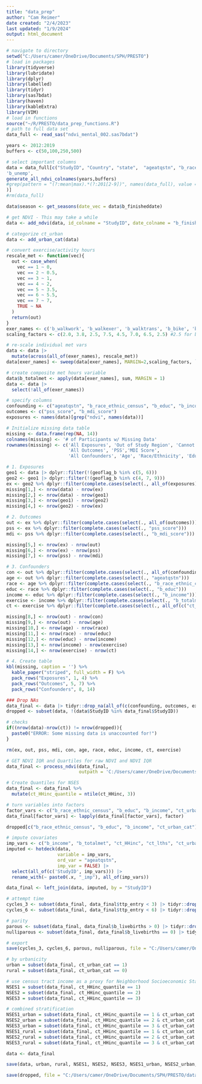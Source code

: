 ---
title: "data_prep"
author: "Cam Reimer"
date created: "2/4/2023"
last updated: "1/9/2024"
output: html_document
---

```{r load in data}
# navigate to directory 
setwd("C:/Users/camer/OneDrive/Documents/SPH/PRESTO")
# load in packages 
library(tidyverse)
library(lubridate)
library(dplyr)
library(labelled)
library(tidyr)
library(sas7bdat)
library(haven)
library(kableExtra)
library(VIM)
# load in functions
source("~/R/PRESTO/data_prep_functions.R")
# path to full data set 
data_full <- read_sas("ndvi_mental_002.sas7bdat")
```

```{r Data Wrangling, Add NDVI}
years <- 2012:2019
buffers <- c(50,100,250,500)

# select important columns
data = data_full[c("StudyID", "Country", "state",  "ageatqstn", "b_race_ethnic_census", "b_educ", "b_income", "ct_HHinc", "ct_lths", "ct_urban", "pss_score", "b_mdi_score",  "b_finisheddate", 'b_walkwork', 'b_walkexer', 'b_walktrans', 'b_bike', 'b_freeweights', 'b_jogswimraq', 'b_aerobics', 'b_garden', 'b_livebirths', 'b_everpregnant', 'ttp_entry', 'geoflag', 'geoflag_b', #'b_smoke', 'b_beerfreq', 'b_redwinefreq', 'b_whitewinefreq', 'b_dessertwinefreq','b_liqourfreq',
'b_unemp', 
generate_all_ndvi_colnames(years,buffers)
#grep(pattern = "(?:mean|max).*(?:201[2-9])", names(data_full), value = TRUE)
)]
#rm(data_full)

data$season <- get_seasons(date_vec = data$b_finisheddate)

# get NDVI - This may take a while
data <- add_ndvi(data, id_colname = "StudyID", date_colname = "b_finisheddate", buffers=buffers)

# categorize ct_urban
data <- add_urban_cat(data)
```

```{r, Add Exercise Data}
# convert exercise/activity hours 
rescale_met <- function(vec){
  out <- case_when(
    vec == 1 ~ 0,
    vec == 2 ~ 0.5, 
    vec == 3 ~ 1,
    vec == 4 ~ 2, 
    vec == 5 ~ 3.5,
    vec == 6 ~ 5.5, 
    vec == 7 ~ 7, 
    TRUE ~ NA
  )
  return(out)
}
exer_names <- c('b_walkwork', 'b_walkexer', 'b_walktrans', 'b_bike', 'b_freeweights', 'b_jogswimraq', 'b_aerobics', 'b_garden') #not including 'b_yoga'
scaling_factors <- c(2.0, 3.8, 2.5, 7.5, 4.5, 7.0, 6.5, 2.5) #2.5 for b_yoga

# re-scale individual met vars
data <- data |>
  mutate(across(all_of(exer_names), rescale_met))
data[exer_names] <- sweep(data[exer_names], MARGIN=2,scaling_factors, `*`)

# create composite met hours variable
data$b_totalmet <- apply(data[exer_names], sum, MARGIN = 1)
data <- data |>
  select(!all_of(exer_names))
```

```{r, Check for Missingness Sequentially}
# specify columns
confounding <- c("ageatqstn", "b_race_ethnic_census", "b_educ", "b_income", "b_totalmet", "ct_HHinc", "ct_lths", "ct_urban")
outcomes <- c("pss_score", "b_mdi_score")
exposures <- names(data)[grep("ndvi", names(data))]

# Initialize missing data table
missing <- data.frame(rep(NA, 14))
colnames(missing) <- '# of Participants w/ Missing Data'
rownames(missing) <- c('All Exposures', 'Out of Study Region', 'Cannot be accurately geocoded', 'Missing NDVI',
                       'All Outcomes', 'PSS','MDI Score',  
                       'All Confounders', 'Age', 'Race/Ethnicity', 'Education', 'Income', 'Exercise', 'Census-tract Measures')

# 1. Exposures 
geo1 <- data |> dplyr::filter(!(geoflag_b %in% c(5, 6)))
geo2 <- geo1 |> dplyr::filter(!(geoflag_b %in% c(4, 7, 9)))
ex <- geo2 %>% dplyr::filter(complete.cases(select(., all_of(exposures))))
missing[1,] <- nrow(data) - nrow(ex)
missing[2,] <- nrow(data) - nrow(geo1)
missing[3,] <- nrow(geo1) - nrow(geo2)
missing[4,] <- nrow(geo2) - nrow(ex)

# 2. Outcomes 
out <- ex %>% dplyr::filter(complete.cases(select(., all_of(outcomes))))
pss <- ex %>% dplyr::filter(complete.cases(select(., "pss_score")))
mdi <- pss %>% dplyr::filter(complete.cases(select(., "b_mdi_score")))

missing[5,] <- nrow(ex) - nrow(out)
missing[6,] <- nrow(ex) - nrow(pss)
missing[7,] <- nrow(pss) - nrow(mdi)

# 3. Confounders 
con <- out %>% dplyr::filter(complete.cases(select(., all_of(confounding))))
age <- out %>% dplyr::filter(complete.cases(select(., "ageatqstn")))
race <- age %>% dplyr::filter(complete.cases(select(., "b_race_ethnic_census")))
educ <- race %>% dplyr::filter(complete.cases(select(., "b_educ")))
income <- educ %>% dplyr::filter(complete.cases(select(., "b_income")))
exercise <- income %>% dplyr::filter(complete.cases(select(., "b_totalmet")))
ct <- exercise %>% dplyr::filter(complete.cases(select(., all_of(c("ct_urban", "ct_lths", "ct_HHinc")))))

missing[8,] <- nrow(out) - nrow(con)
missing[9,] <- nrow(out) - nrow(age)
missing[10,] <- nrow(age) - nrow(race)
missing[11,] <- nrow(race) - nrow(educ)
missing[12,] <- nrow(educ) - nrow(income)
missing[13,] <- nrow(income) - nrow(exercise)
missing[14,] <- nrow(exercise) - nrow(ct)

# 4. Create table
kbl(missing, caption = '') %>%
  kable_paper("striped", full_width = F) %>%
  pack_rows("Exposures", 1, 4) %>%
  pack_rows("Outcomes", 5, 7) %>%
  pack_rows("Confounders", 8, 14)

### Drop NAs
data_final <- data |> tidyr::drop_na(all_of(c(confounding, outcomes, exposures))) |> dplyr::filter(!(geoflag_b %in% c(4,5,6,7,9)))
dropped <- subset(data, !(data$StudyID %in% data_final$StudyID))

# checks 
if((nrow(data)-nrow(ct)) != nrow(dropped)){
  paste0("ERROR: Some missing data is unaccounted for!")
}

rm(ex, out, pss, mdi, con, age, race, educ, income, ct, exercise)
```

```{r Get quantiles and assign factors}
# GET NDVI IQR and Quartiles for raw NDVI and NDVI IQR
data_final <- process_ndvi(data_final, 
                           outpath = 'C:/Users/camer/OneDrive/Documents/SPH/PRESTO/breaks.csv') # saves NDVI quartile breaks

# Create Quantiles for NSES
data_final <- data_final %>%
  mutate(ct_HHinc_quantile = ntile(ct_HHinc, 3))

# turn variables into factors 
factor_vars <- c("b_race_ethnic_census", "b_educ", "b_income", "ct_urban_cat", names(data_final[grep("quantile", names(data_final))]))
data_final[factor_vars] <- lapply(data_final[factor_vars], factor)

dropped[c("b_race_ethnic_census", "b_educ", "b_income", "ct_urban_cat")] <- lapply(dropped[c("b_race_ethnic_census", "b_educ", "b_income", "ct_urban_cat")], factor)
```

```{r Hot deck imputation}
# impute covariates 
imp_vars <- c("b_income", "b_totalmet", "ct_HHinc", "ct_lths", "ct_urban_cat")
imputed <- hotdeck(data,
                   variable = imp_vars,
                   ord_var = "ageatqstn", 
                   imp_var = FALSE) |>
  select(all_of(c('StudyID', imp_vars))) |>
  rename_with(~ paste0(.x, "_imp"), all_of(imp_vars))

data_final <- left_join(data, imputed, by = "StudyID")
```

```{r, Prep for Sensitivity Analysis}
# attempt time 
cycles_3 <- subset(data_final, data_final$ttp_entry < 3) |> tidyr::drop_na(all_of(c(confounding, outcomes, exposures)))
cycles_6 <- subset(data_final, data_final$ttp_entry < 6) |> tidyr::drop_na(all_of(c(confounding, outcomes, exposures))) 

# parity 
parous <- subset(data_final, data_final$b_livebirths > 0) |> tidyr::drop_na(all_of(c(confounding, outcomes, exposures)))
nulliparous <- subset(data_final, data_final$b_livebirths == 0) |> tidyr::drop_na(all_of(c(confounding, outcomes, exposures)))

# export 
save(cycles_3, cycles_6, parous, nulliparous, file = "C:/Users/camer/OneDrive/Documents/SPH/PRESTO/data/sensitivity_data.RData")
```

```{r Create subsets}
# by urbanicity 
urban = subset(data_final, ct_urban_cat == 1)
rural = subset(data_final, ct_urban_cat == 0)

# use census tract income as a proxy for Neighborhood Socioeconomic Status
NSES1 = subset(data_final, ct_HHinc_quantile == 1)
NSES2 = subset(data_final, ct_HHinc_quantile == 2)
NSES3 = subset(data_final, ct_HHinc_quantile == 3)

# combined stratification
NSES1_urban = subset(data_final, ct_HHinc_quantile == 1 & ct_urban_cat ==1)
NSES2_urban = subset(data_final, ct_HHinc_quantile == 2 & ct_urban_cat ==1)
NSES3_urban = subset(data_final, ct_HHinc_quantile == 3 & ct_urban_cat ==1)
NSES1_rural = subset(data_final, ct_HHinc_quantile == 1 & ct_urban_cat ==0)
NSES2_rural = subset(data_final, ct_HHinc_quantile == 2 & ct_urban_cat ==0)
NSES3_rural = subset(data_final, ct_HHinc_quantile == 3 & ct_urban_cat ==0)

data <- data_final
```

```{r Export data}
save(data, urban, rural, NSES1, NSES2, NSES3, NSES1_urban, NSES2_urban, NSES3_urban, NSES1_rural, NSES2_rural, NSES3_rural, file = "C:/Users/camer/OneDrive/Documents/SPH/PRESTO/data/data_processed.RData")

save(dropped, file = "C:/Users/camer/OneDrive/Documents/SPH/PRESTO/data/dropped.RData")
```


